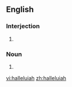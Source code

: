 ==English==

===Interjection===
{{en-intj}}

# {{alternative spelling of|[[hallelujah]]}}

===Noun===
{{en-noun}}

# {{alternative spelling of|[[hallelujah]]}}

[[vi:halleluiah]]
[[zh:halleluiah]]